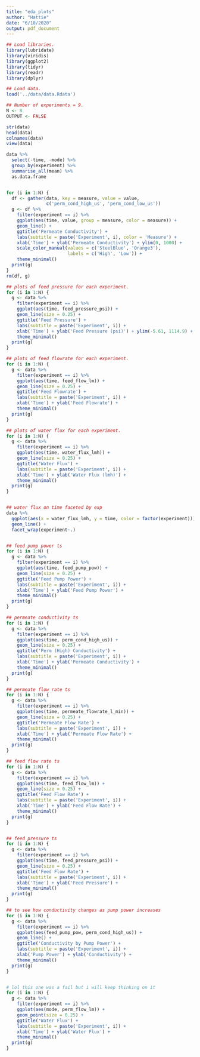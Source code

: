 ```yaml
---
title: "eda_plots"
author: "Hattie"
date: "6/10/2020"
output: pdf_document
---
```


```r
## Load libraries.
library(lubridate)
library(viridis)
library(ggplot2)
library(tidyr)
library(readr)
library(dplyr)

## Load data.
load('../data/data.Rdata')

## Number of experiments = 9.
N <- 8
OUTPUT <- FALSE
```

```r
str(data)
head(data)
colnames(data)
view(data)
```

```r
data %>%
  select(-time, -mode) %>%
  group_by(experiment) %>%
  summarise_all(mean) %>%
  as.data.frame


for (i in 1:N) {
  df <- gather(data, key = measure, value = value,
               c('perm_cond_high_us', 'perm_cond_low_us'))
  g <- df %>%
    filter(experiment == i) %>%
    ggplot(aes(time, value, group = measure, color = measure)) +
    geom_line() +
    ggtitle('Permeate Conductivity') +
    labs(subtitle = paste('Experiment', i), color = 'Measure') +
    xlab('Time') + ylab('Permeate Conductivity') + ylim(0, 1000) +
    scale_color_manual(values = c('SteelBlue', 'Orange3'),
                       labels = c('High', 'Low')) +
    theme_minimal()
  print(g)
}
rm(df, g)

## plots of feed pressure for each experiment.
for (i in 1:N) {
  g <- data %>%
    filter(experiment == i) %>%
    ggplot(aes(time, feed_pressure_psi)) +
    geom_line(size = 0.25) +
    ggtitle('Feed Pressure') +
    labs(subtitle = paste('Experiment', i)) +
    xlab('Time') + ylab('Feed Pressure (psi)') + ylim(-5.61, 1114.9) +
    theme_minimal()
  print(g)
}

## plots of feed flowrate for each experiment.
for (i in 1:N) {
  g <- data %>%
    filter(experiment == i) %>%
    ggplot(aes(time, feed_flow_lm)) +
    geom_line(size = 0.25) +
    ggtitle('Feed Flowrate') +
    labs(subtitle = paste('Experiment', i)) +
    xlab('Time') + ylab('Feed Flowrate') +
    theme_minimal()
  print(g)
}

## plots of water flux for each experiment.
for (i in 1:N) {
  g <- data %>%
    filter(experiment == i) %>%
    ggplot(aes(time, water_flux_lmh)) +
    geom_line(size = 0.25) +
    ggtitle('Water Flux') +
    labs(subtitle = paste('Experiment', i)) +
    xlab('Time') + ylab('Water Flux (lmh)') +
    theme_minimal()
  print(g)
}


## water flux on time faceted by exp
data %>% 
  ggplot(aes(x = water_flux_lmh, y = time, color = factor(experiment))) + 
  geom_line() +
  facet_wrap(experiment~.)


## feed pump power ts
for (i in 1:N) {
  g <- data %>%
    filter(experiment == i) %>%
    ggplot(aes(time, feed_pump_pow)) +
    geom_line(size = 0.25) +
    ggtitle('Feed Pump Power') +
    labs(subtitle = paste('Experiment', i)) +
    xlab('Time') + ylab('Feed Pump Power') +
    theme_minimal()
  print(g)
}

## permeate conductivity ts
for (i in 1:N) {
  g <- data %>%
    filter(experiment == i) %>%
    ggplot(aes(time, perm_cond_high_us)) +
    geom_line(size = 0.25) +
    ggtitle('Perm (High) Conductivity') +
    labs(subtitle = paste('Experiment', i)) +
    xlab('Time') + ylab('Permeate Conductivity') +
    theme_minimal()
  print(g)
}

## permeate flow rate ts
for (i in 1:N) {
  g <- data %>%
    filter(experiment == i) %>%
    ggplot(aes(time, permeate_flowrate_l_min)) +
    geom_line(size = 0.25) +
    ggtitle('Permeate Flow Rate') +
    labs(subtitle = paste('Experiment', i)) +
    xlab('Time') + ylab('Permeate Flow Rate') +
    theme_minimal()
  print(g)
}

## feed flow rate ts
for (i in 1:N) {
  g <- data %>%
    filter(experiment == i) %>%
    ggplot(aes(time, feed_flow_lm)) +
    geom_line(size = 0.25) +
    ggtitle('Feed Flow Rate') +
    labs(subtitle = paste('Experiment', i)) +
    xlab('Time') + ylab('Feed Flow Rate') +
    theme_minimal()
  print(g)
}


## feed pressure ts
for (i in 1:N) {
  g <- data %>%
    filter(experiment == i) %>%
    ggplot(aes(time, feed_pressure_psi)) +
    geom_line(size = 0.25) +
    ggtitle('Feed Flow Rate') +
    labs(subtitle = paste('Experiment', i)) +
    xlab('Time') + ylab('Feed Pressure') +
    theme_minimal()
  print(g)
}

## to see how conductivity changes as pump power increases
for (i in 1:N) {
  g <- data %>%
    filter(experiment == i) %>%
    ggplot(aes(feed_pump_pow, perm_cond_high_us)) +
    geom_line() +
    ggtitle('Conductivity by Pump Power') +
    labs(subtitle = paste('Experiment', i)) +
    xlab('Pump Power') + ylab('Conductivity') +
    theme_minimal()
  print(g)
}


# lol this one was a fail but i will keep thinking on it
for (i in 1:N) {
  g <- data %>%
    filter(experiment == i) %>%
    ggplot(aes(mode, perm_flow_lm)) +
    geom_point(size = 0.25) +
    ggtitle('Water Flux') +
    labs(subtitle = paste('Experiment', i)) +
    xlab('Time') + ylab('Water Flux') +
    theme_minimal()
  print(g)
}
```


